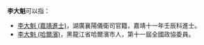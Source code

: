 '''李大魁'''可以指：
* [[李大魁_(嘉靖進士)|李大魁 (嘉靖進士)]]，湖廣襄陽儀衛司官籍，嘉靖十一年壬辰科進士。
* [[李大魁_(哈爾濱)|李大魁 (哈爾濱)]]，黑龍江省哈爾濱市人，第十一屆全國政協委員。
{{Disambig|D|cat=三字李姓人名消歧义}}